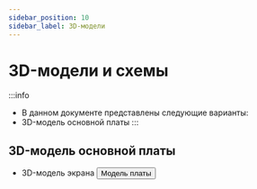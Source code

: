 ```yaml
---
sidebar_position: 10
sidebar_label: 3D-модели
---
```




# 3D-модели и схемы

:::info
* В данном документе представлены следующие варианты:
* 3D-модель основной платы
:::



## 3D-модель основной платы

* 3D-модель экрана
    <Button variant="contained" disableElevation href="https://cdn.mellow.klipper.cn/STEP/FLY-WiScreen.step">Модель платы</Button>
